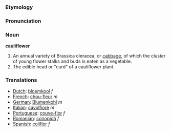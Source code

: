 ===Etymology===

===Pronunciation===

===Noun===
'''cauliflower'''
#An annual variety of Brassica oleracea, or [[cabbage]], of which the cluster of young flower stalks and buds is eaten as a vegetable.
#The edible head or "curd" of a cauliflower plant.

===Translations===
*[[Dutch]]: [[bloemkool]] ''f''
*[[French]]: [[chou-fleur]] ''m''
*[[German]]: [[Blumenkohl]] ''m''
*[[Italian]]: [[cavolfiore]] ''m''
*[[Portuguese]]: [[couve-flor]] ''f''
*[[Romanian]]: [[conopidă]] ''f''
*[[Spanish]]: [[coliflor]] ''f''